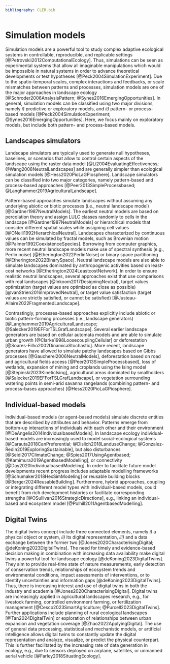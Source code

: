 ```yaml
---
bibliography: CLER.bib
---
```


<!-- Person responsible: Hesselbarth -->

# Simulation models {#sec-simulation}

Simulation models are a powerful tool to study complex adaptive ecological systems in controllable, reproducible, and replicable settings [@Petrovskii2012ComputationalEcology].
Thus, simulations can be seen as experimental systems that allow all imaginable manipulations which would be impossible in natural systems in order to advance theoretical developments or test hypotheses [@Peck2004SimulationExperiment].
Due to the spatio-temporal scales, complex interactions and feedbacks, or scale mismatches between patterns and processes, simulation models are one of the major approaches in landscape ecology [@Schroder2006AnalysisPattern; @Synes2016EmergingOpportunities].
In general, simulation models can be classified using two major divisions, namely *i)* predictive or exploratory models, and *ii)* pattern- or process-based models [@Peck2004SimulationExperiment; @Synes2016EmergingOpportunities].
Here, we focus mainly on exploratory models, but include both pattern- and process-based models.

## Landscapes simulators

Landscape simulators are typically used to generate null hypotheses, baselines, or scenarios that allow to control certain aspects of the landscape using the raster data model [@Li2004EvaluatingEffectiveness; @Wang2008NeutralLandscapes] and are generally simpler than ecological simulation models [@Hess2020PioLaGPiosphere].
Landscape simulators can be classified into two major categories, namely pattern-based and process-based approaches [@Peer2013SimpleProcessbased; @Langhammer2019AgriculturalLandscape].

Pattern-based approaches simulate landscapes without assuming any underlying abiotic or biotic processes (i.e., neutral landscape model) [@Gardner1987NeutralModels].
The earliest neutral models are based on percolation theory and assign LULC classes randomly to cells in the landscape [@Gardner1987NeutralModels] or hierarchical models that consider different spatial scales while assigning cell values [@ONeill1992HierarchicalNeutral].
Landscapes characterized by continuous values can be simulated by fractal models, such as Brownian motion [@Palmer1992CoexistenceSpecies].
Borrowing from computer graphics, more recent neutral landscape models make use of spectral synthesis (e.g., Perlin noise) [@Etherington2022PerlinNoise] or binary space partitioning [@Etherington2022BinarySpace].
Neutral landscape models are also able to simulate landscapes dominated by anthropogenic activities based on least-cost networks [@Etherington2024LeastcostNetwork].
<!-- R1: Note that there, although the methods in reference 146 effectively rely on target values optimization (i.e. the model aims to get as close as possible to target values), the methods in reference 147 are rather based on target value satisfaction (the model guarantees that target values are strictly satisfied, or guarantees that they cannot be satisfied) -->
In order to ensure realistic neutral landscapes, several approaches exist that use comparisons with real landscapes [@Inkoom2017DesigningNeutral], target values optimization (target values are optimized as close as possible) [@vanStrien2016ImprovedNeutral], or target value satisfaction (target values are strictly satisfied, or cannot be satisfied) [@Justeau-Allaire2022FragmentedLandscape].
<!-- In order to make multiple neutral landscape model algorithms accessible, several software libraries are available including Python [NLMpy\; @Etherington2015NLMpyPython], R [NLMR\; @Sciaini2018NLMRLandscapetools], Julia [NeutralLandscapes.jl\; @Poisot2023NeutralLandscapesJulia], or stand-alone software [GradientLand\; @Cambui2015GradientLandSoftware]. -->

Contrastingly, processes-based approaches explicitly include abiotic or biotic pattern-forming processes (i.e., landscape generators) [@Langhammer2019AgriculturalLandscape; @Salecker2019EFForTSLGrafLandscape].
Several earlier landscape generators are based on cellular automata models and are able to simulate urban growth [@Clarke1998LoosecouplingCellular] or deforestation [@Soares-Filho2002DinamicaStochastic].
More recent, landscape generators have allowed to simulate patchy landscapes based on Gibbs processes [@Gaucherel2006NeutralModels], deforestation based on road and agricultural fields access [@Peer2013SimpleProcessbased], loss of wetlands, expansion of mining and croplands using the Ising model [@Stepinski2023KineticIsing], agricultural areas dominated by smallholders [@Salecker2019EFForTSLGrafLandscape], or vegetation surrounding watering points in semi-arid savanna rangelands (combining pattern- and process-bases approaches) [@Hess2020PioLaGPiosphere].

## Individual-based models

Individual-based models (or agent-based models) simulate discrete entities that are described by attributes and behavior.
Patterns emerge from bottom-up interactions of individuals with each other and their environment [@DeAngelis2014IndividualbasedModels].
In landscape ecology individual-based models are increasingly used to model social-ecological systems [@Carauta2018CanPreferential; @Dislich2018LanduseChange; @Gonzalez-Redin2019ExploringSustainable], but also disturbances [@Seidl2017ClimateChange; @Spies2017UsingAgentbased; @Kamimura2019AgentbasedModelling], or connectivity [@Day2020IndividualbasedModeling].
In order to facilitate future model developments recent progress includes adaptable modelling frameworks [@Schumaker2018HexSimModeling] or reusable building blocks [@Berger2024ReusableBuilding].
Furthermore, hybrid approaches, coupling or integrating different model types with individual-based models, could benefit from rich development histories or facilitate corresponding strengths [@OSullivan2016StrategicDirections], e.g., linking an individual-based and ecosystem model [@Polhill2011AgentbasedModelling].

## Digital Twins

The digital twins concept include three connected elements, namely *i)* a physical object or system, *ii)* its digital representation, *iii)* and a data exchange between the former two [@Jones2020CharacterisingDigital; @deKoning2023DigitalTwins]. 
The need for timely and evidence-based decision making in combination with increasing data availability make digital twins a powerful tool for landscape ecology [@deKoning2023DigitalTwins].
They aim to provide real-time state of nature measurements, early detection of conservation trends, relationships of ecosystem trends and environmental conditions, impact assessments of interventions, or to identify uncertainties and information gaps [@deKoning2023DigitalTwins].
Thus, there is increasing interest and use of digital twins in both the industry and academia [@Jones2020CharacterisingDigital].
Digital twins are increasingly applied in agricultural landscapes research, e.g., for livestock farming, controlled environment farming, or fertilization management [@Cesco2023SmartAgriculture; @Purcell2023DigitalTwins].
Further applications include planning of rural ecological landscapes [@Tan2024DigitalTwin] or exploration of relationships between urban expansion and vegetation coverage [@Zhao2022ApplyingDigital].
The use of general data processing, statistical and mechanistic models, or artificial intelligence allows digital twins to constantly update the digital representation and analyze, visualize, or predict the physical counterpart.
<!-- R1: You could also mention the increasing availability and accessibility of sensors deployed by drones along with data processing tools (e.g. drone photogrammetry, LiDAR) which enable high-frequency, high-resolution monitoring of 2D and 3D landscape models -->
This is further facilitated by the increasing rate of data generation in ecology, e.g., due to sensors deployed on airplane, satellites, or unmanned aerial vehicle [@Farley2018SituatingEcology].
